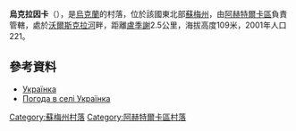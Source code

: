 {{coord|50|9|56|N|34|43|31|E|scale:100000|display=title}}

'''烏克拉因卡'''（{{lang-uk|Українка}}），是[[烏克蘭|烏克蘭]]的村落，位於該國東北部[[蘇梅州|蘇梅州]]，由[[阿赫特爾卡區|阿赫特爾卡區]]負責管轄，處於[[沃爾斯克拉河|沃爾斯克拉河]]畔，距離[[盧季謝|盧季謝]]2.5公里，海拔高度109米，2001年人口221。

==參考資料==
*[http://w1.c1.rada.gov.ua/pls/z7502/A005?rdat1=02.02.2010&rf7571=29702 Українка]
*[http://weather.in.ua/ua/symskaja/26805 Погода в селі Українка] {{Wayback|url=http://weather.in.ua/ua/symskaja/26805 |date=20111219215953 }}

{{DEFAULTSORT:Українка}}
[[Category:蘇梅州村落|Category:蘇梅州村落]]
[[Category:阿赫特爾卡區村落|Category:阿赫特爾卡區村落]]


{{Sumy-geo-stub}}